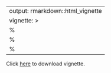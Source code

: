 
<!-- Only modify this file in folder "vignettes"! -->

---
output: rmarkdown::html_vignette
vignette: >
  %\VignetteIndexEntry{vignette}
  %\VignetteEngine{knitr::rmarkdown}
  %\VignetteEncoding{UTF-8}
---

Click [here](https://bioconductor.org/packages/devel/bioc/vignettes/globalSeq/inst/doc/globalSeq.pdf) to download vignette.

<div>
<object data="https://bioconductor.org/packages/devel/bioc/vignettes/globalSeq/inst/doc/globalSeq.pdf" type="application/pdf" width="130%" height="600px">
</object>
</div>
